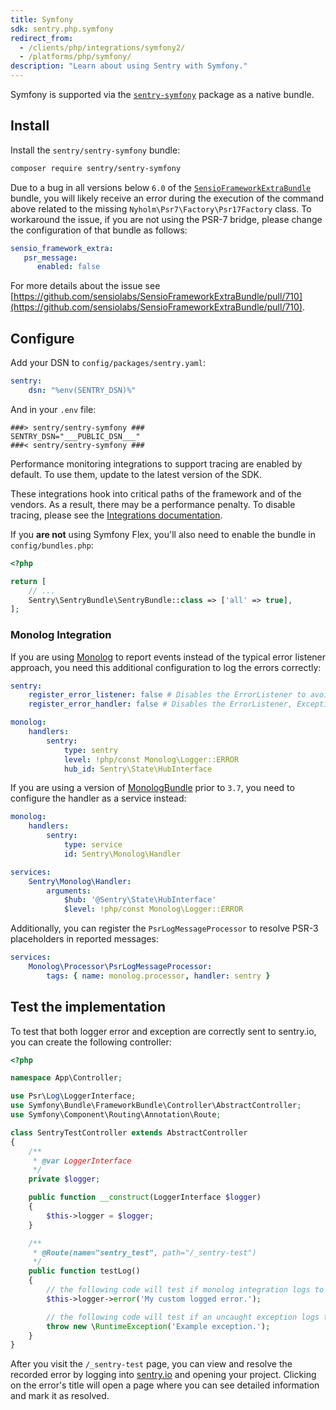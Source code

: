 ```yaml
---
title: Symfony
sdk: sentry.php.symfony
redirect_from:
  - /clients/php/integrations/symfony2/
  - /platforms/php/symfony/
description: "Learn about using Sentry with Symfony."
---
```


Symfony is supported via the [`sentry-symfony`](https://github.com/getsentry/sentry-symfony) package as a native bundle.

## Install

Install the `sentry/sentry-symfony` bundle:

```bash
composer require sentry/sentry-symfony
```

<Note>

Due to a bug in all versions below `6.0` of the [`SensioFrameworkExtraBundle`](https://github.com/sensiolabs/SensioFrameworkExtraBundle) bundle, you will likely receive an error during the execution of the command above related to the missing `Nyholm\Psr7\Factory\Psr17Factory` class. To workaround the issue, if you are not using the PSR-7 bridge, please change the configuration of that bundle as follows:

<!-- prettier-ignore -->
```yaml
sensio_framework_extra:
   psr_message:
      enabled: false
```

For more details about the issue see [https://github.com/sensiolabs/SensioFrameworkExtraBundle/pull/710](https://github.com/sensiolabs/SensioFrameworkExtraBundle/pull/710).

</Note>

## Configure

Add your DSN to `config/packages/sentry.yaml`:

<!-- prettier-ignore -->
```yaml {filename:config/packages/sentry.yaml}
sentry:
    dsn: "%env(SENTRY_DSN)%"
```

And in your `.env` file:

<SignInNote />

```plain {filename:.env}
###> sentry/sentry-symfony ###
SENTRY_DSN="___PUBLIC_DSN___"
###< sentry/sentry-symfony ###
```

<Alert level= "warning" title="Performance">

Performance monitoring integrations to support tracing are enabled by default. To use them, update to the latest version of the SDK.

These integrations hook into critical paths of the framework and of the vendors. As a result, there may be a performance penalty. To disable tracing, please see the [Integrations documentation](/platforms/php/guides/symfony/performance/pm-integrations/).

</Alert>

If you **are not** using Symfony Flex, you'll also need to enable the bundle in `config/bundles.php`:

```php {filename:config/bundles.php}
<?php

return [
    // ...
    Sentry\SentryBundle\SentryBundle::class => ['all' => true],
];
```

### Monolog Integration

If you are using [Monolog](https://github.com/Seldaek/monolog) to report events instead of the typical error listener approach, you need this additional configuration to log the errors correctly:

<!-- prettier-ignore -->
```yaml {filename:config/packages/sentry.yaml}
sentry:
    register_error_listener: false # Disables the ErrorListener to avoid duplicated log in sentry
    register_error_handler: false # Disables the ErrorListener, ExceptionListener and FatalErrorListener integrations of the base PHP SDK

monolog:
    handlers:
        sentry:
            type: sentry
            level: !php/const Monolog\Logger::ERROR
            hub_id: Sentry\State\HubInterface
```

If you are using a version of [MonologBundle](https://github.com/symfony/monolog-bundle) prior to `3.7`, you need to
configure the handler as a service instead:

<!-- prettier-ignore -->
```yaml {filename:config/packages/sentry.yaml}
monolog:
    handlers:
        sentry:
            type: service
            id: Sentry\Monolog\Handler

services:
    Sentry\Monolog\Handler:
        arguments:
            $hub: '@Sentry\State\HubInterface'
            $level: !php/const Monolog\Logger::ERROR
```

Additionally, you can register the `PsrLogMessageProcessor` to resolve PSR-3 placeholders in reported messages:

<!-- prettier-ignore -->
```yaml {filename:config/packages/sentry.yaml}
services:
    Monolog\Processor\PsrLogMessageProcessor:
        tags: { name: monolog.processor, handler: sentry }
```

## Test the implementation

To test that both logger error and exception are correctly sent to sentry.io, you can create the following controller:

```php
<?php

namespace App\Controller;

use Psr\Log\LoggerInterface;
use Symfony\Bundle\FrameworkBundle\Controller\AbstractController;
use Symfony\Component\Routing\Annotation\Route;

class SentryTestController extends AbstractController
{
    /**
     * @var LoggerInterface
     */
    private $logger;

    public function __construct(LoggerInterface $logger)
    {
        $this->logger = $logger;
    }

    /**
     * @Route(name="sentry_test", path="/_sentry-test")
     */
    public function testLog()
    {
        // the following code will test if monolog integration logs to sentry
        $this->logger->error('My custom logged error.');

        // the following code will test if an uncaught exception logs to sentry
        throw new \RuntimeException('Example exception.');
    }
}
```

After you visit the `/_sentry-test` page, you can view and resolve the recorded error by logging into [sentry.io](https://sentry.io) and opening your project. Clicking on the error's title will open a page where you can see detailed information and mark it as resolved.
